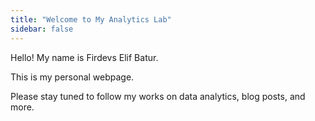 ```yaml
---
title: "Welcome to My Analytics Lab"
sidebar: false 
---
```


Hello! My name is Firdevs Elif Batur.

This is my personal webpage.

Please stay tuned to follow my works on data analytics, blog posts, and more.



